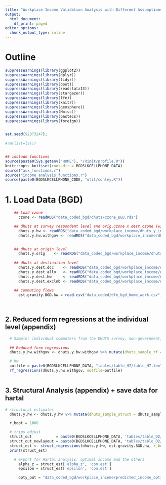 ```yaml
---
title: "Workplace Income Validation Analysis with Different Assumptions of Shocks and Travel Costs (Appendix D)"
output:
  html_document:
    df_print: paged
editor_options:
  chunk_output_type: inline
---
```


# Outline

```r
suppressWarnings(library(ggplot2))
suppressWarnings(library(dplyr))
suppressWarnings(library(tidyr))
suppressWarnings(library(boot))
suppressWarnings(library(readstata13))
suppressWarnings(library(stargazer))
suppressWarnings(library(lfe))
suppressWarnings(library(knitr))
suppressWarnings(library(geosphere))
suppressWarnings(library(Hmisc))
suppressWarnings(library(pastecs))
suppressWarnings(library(foreign))


set.seed(92373247); 
  
#rm(list=ls())


## include functions
source(paste0(Sys.getenv("HOME"), "/Rinit/profile.R"))
knitr::opts_knit$set(root.dir = BGDSLKCELLPHONE_DATA) 
source("aux_functions.r")
source("income_analysis_functions.r")
source(paste0(BGDSLKCELLPHONE_CODE, "util/conley.R"))

```


# 1. Load Data (BGD)

```r

    ## Load czone
      czone <- readRDS("data_coded_bgd/dhuts/czone_BGD.rds")

    ## dhuts at survey respondent level and orig.czone x dest.czone (with HW model income)
      dhuts.y.hw <- readRDS("data_coded_bgd/workplace_income/dhuts_y_individual.rds")
      dhuts.y.hw.withgov <- readRDS("data_coded_bgd/workplace_income/dhuts_y_individual_withgov.rds")

      
    ## dhuts at origin level
      dhuts.y.orig    <- readRDS("data_coded_bgd/workplace_income/dhuts_orig_y.rds")
    
    ## dhuts at destination level
      dhuts.y.dest.dcc    <- readRDS("data_coded_bgd/workplace_income/dhuts_dest_y.rds")
      dhuts.y.dest.allo   <- readRDS("data_coded_bgd/workplace_income/dhuts_dest_y_allo.rds")
      dhuts.y.dest.hw     <- readRDS("data_coded_bgd/workplace_income/dhuts_dest_y_hw.rds")
      dhuts.y.dest.exclnb <- readRDS("data_coded_bgd/workplace_income/dhuts_dest_y_exclnb.rds")
      
    ## commuting flows
      est.gravity.BGD.hw = read.csv("data_coded/dfe_bgd_home_work.csv")

      
```    


## 2. Reduced form regressions at the individual level (appendix)

```r

  # Sample: individual commuters from the DHUTS survey, non-government, with home location within DCC
  
  ## Reduced form regressions
  dhuts.y.hw.withgov <- dhuts.y.hw.withgov %>% mutate(dhuts_sample_rf = dhuts_sample == 1 & (origin.czone %in% 1:90)) # & primary_govt == 0

  # hw
  outfile = paste0(BGDSLKCELLPHONE_DATA, "tables/table_H7/table_H7.tex")
  rf_regressions(dhuts.y.hw.withgov, outfile=outfile)
  
```



## 3. Structural Analysis (appendix) + save data for hartal

```r
  
# structural estimates
  dhuts.y.hw <- dhuts.y.hw %>% mutate(dhuts_sample_struct = dhuts_sample == 1 & primary_govt == 0)

  r_boot = 1000

  # trips adjust
  struct_out           = paste0(BGDSLKCELLPHONE_DATA, 'tables/table_D2/table_D2.tex')
  struct_out_newlayout = paste0(BGDSLKCELLPHONE_DATA, 'tables/table_D2/table_D2_formatted.tex')
  struct_est <- struct_regressions(dhuts.y.hw, est.gravity.BGD.hw, r_boot=r_boot, outfile=struct_out, outfile_newlayout=struct_out_newlayout)
  print(struct_est)

    # export for Hartal analysis: optimal income and the others
      alpha_z = struct_est['alpha_z', 'con.est']
      epsilon = struct_est['epsilon', 'con.est']

      opty_out = "data_coded_bgd/workplace_income/predicted_income_optimal.csv"


```

  
  

